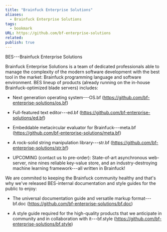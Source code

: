 ```yaml
---
title: "Brainfuck Enterprise Solutions"
aliases:
  - Brainfuck Enterprise Solutions
tags:
  - bookmark
URL: https://github.com/bf-enterprise-solutions
related: 
publish: true
---
```





BES---Brainfuck Enterprise Solutions

Brainfuck Enterprise Solutions is a team of dedicated professionals able to manage the complexity of the modern software development with the best tool in the market: Brainfuck programming language and software environment. BES lineup of products (already running on the in-house Brainfuck-optimized blade servers) includes:

- Next generation operating system---OS.bf (https://github.com/bf-enterprise-solutions/os.bf)

- Full-featured text editor---ed.bf (https://github.com/bf-enterprise-solutions/ed.bf)

- Embeddable metacircular evaluator for Brainfuck---meta.bf (https://github.com/bf-enterprise-solutions/meta.bf)

- A rock-solid string manipulation library---str.bf (https://github.com/bf-enterprise-solutions/str.bf)

- UPCOMING (contact us to pre-order): State-of-art asynchronous web-server, nine nines reliable key-value store, and an industry-destroying machine learning framework---all written in Brainfuck!

We are commited to keeping the Brainfuck community healthy and that's why we've released BES-internal documentation and style guides for the public to enjoy:

- The universal documentation guide and versatile markup format---bf.doc (https://github.com/bf-enterprise-solutions/bf.doc)

- A style guide required for the high-quality products that we anticipate in community and in collaboration with it---bf.style (https://github.com/bf-enterprise-solutions/bf.style)